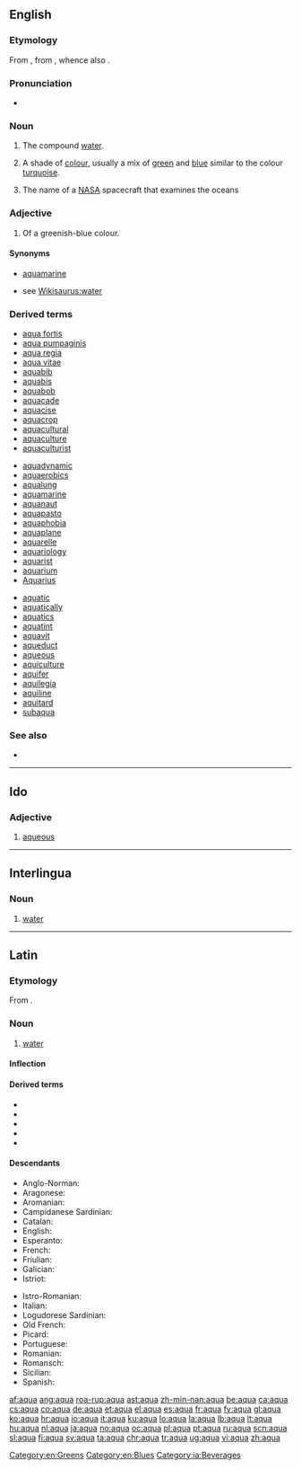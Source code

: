 {{also|aqua-}}
==English==

===Etymology===
From {{etyl|la}} {{term|aqua|lang=la}}, from {{proto|Indo-European|akʷā-}}, whence also {{etyl|ang|-}} {{term|æ|ǽ|river|lang=ang}}.

===Pronunciation===
* {{a|UK|US}} {{IPA|/ˈækwə/}}

===Noun===
{{en-noun|s|pl2=aquae|-}}

# {{inorganic compound}} The compound [[water]].
# A shade of [[colour]], usually a mix of [[green]] and [[blue]] similar to the colour [[turquoise]].
#: {{color panel|aqua|00FFFF}}
# {{rfv-sense}} The name of a [[NASA]] spacecraft that examines the oceans

===Adjective===
{{en-adj}}

# Of a greenish-blue colour.

====Synonyms====
* {{sense|colour}} [[aquamarine]]
* {{sense|water}} see [[Wikisaurus:water]]

===Derived terms===
{{der-top3}}
* [[aqua fortis]]
* [[aqua pumpaginis]]
* [[aqua regia]]
* [[aqua vitae]]
* [[aquabib]]
* [[aquabis]]
* [[aquabob]]
* [[aquacade]]
* [[aquacise]]
* [[aquacrop]]
* [[aquacultural]]
* [[aquaculture]]
* [[aquaculturist]]
{{der-mid3}}
* [[aquadynamic]]
* [[aquaerobics]]
* [[aqualung]]
* [[aquamarine]]
* [[aquanaut]]
* [[aquapasto]]
* [[aquaphobia]]
* [[aquaplane]]
* [[aquarelle]]
* [[aquariology]]
* [[aquarist]]
* [[aquarium]]
* [[Aquarius]]
{{der-mid3}}
* [[aquatic]]
* [[aquatically]]
* [[aquatics]]
* [[aquatint]]
* [[aquavit]]
* [[aqueduct]]
* [[aqueous]]
* [[aquiculture]]
* [[aquifer]]
* [[aquilegia]]
* [[aquiline]]
* [[aquitard]]
* [[subaqua]]
{{der-bottom}}

===See also===
* {{list|en|blues}}

[[Category:en:Greens]]
[[Category:en:Blues]]
----

==Ido==

===Adjective===
{{io-adj}}

# [[aqueous]]

----

==Interlingua==

===Noun===
{{ia-noun|s}}

# [[water]]

[[Category:ia:Beverages]]

----

==Latin==

===Etymology===
From {{proto|Indo-European|akʷā-|lang=la}}.

===Noun===
{{la-noun|aqua|aquae|aquae|f|first}}

# [[water]]

====Inflection====
{{la-decl-1st|aqu}}

====Derived terms====
* {{l|la|aquaeductus}}
* {{l|la|aqualis}}
* {{l|la|aquarius}}
* {{l|la|aquaticus}}
* {{l|la|aquor}}

====Descendants====
{{rel-top|terms descended from "aqua"}}
* Anglo-Norman: {{l|xno|ewe}}
* Aragonese: {{l|an|augua}}
* Aromanian: {{l|rup|apã}}
* Campidanese Sardinian: {{l|sro|àcua}}
* Catalan: {{l|ca|aigua}}
* English: {{l|en|aqua}}
* Esperanto: {{l|eo|akvo}}
* French: {{l|fr|eau}}
* Friulian: {{l|fur|aghe}}
* Galician: {{l|gl|auga}}
* Istriot: {{l|ist|aqua}}
{{rel-mid}}
* Istro-Romanian: {{l|ruo|åpe}}
* Italian: {{l|it|acqua}}
* Logudorese Sardinian: {{l|src|abba}}
* Old French: {{l|fro|iaue}}
* Picard: {{l|pcd|iau}}
* Portuguese: {{l|pt|água}}
* Romanian: {{l|ro|apă}}
* Romansch: {{l|rm|aua}}
* Sicilian: {{l|scn|acqua}}
* Spanish: {{l|es|agua}}
{{rel-bottom}}

[[af:aqua]]
[[ang:aqua]]
[[roa-rup:aqua]]
[[ast:aqua]]
[[zh-min-nan:aqua]]
[[be:aqua]]
[[ca:aqua]]
[[cs:aqua]]
[[co:aqua]]
[[de:aqua]]
[[et:aqua]]
[[el:aqua]]
[[es:aqua]]
[[fr:aqua]]
[[fy:aqua]]
[[gl:aqua]]
[[ko:aqua]]
[[hr:aqua]]
[[io:aqua]]
[[it:aqua]]
[[ku:aqua]]
[[lo:aqua]]
[[la:aqua]]
[[lb:aqua]]
[[lt:aqua]]
[[hu:aqua]]
[[nl:aqua]]
[[ja:aqua]]
[[no:aqua]]
[[oc:aqua]]
[[pl:aqua]]
[[pt:aqua]]
[[ru:aqua]]
[[scn:aqua]]
[[sl:aqua]]
[[fi:aqua]]
[[sv:aqua]]
[[ta:aqua]]
[[chr:aqua]]
[[tr:aqua]]
[[ug:aqua]]
[[vi:aqua]]
[[zh:aqua]]